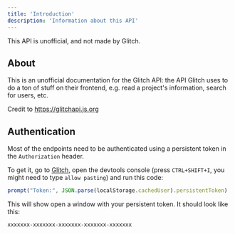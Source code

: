 ```yaml
---
title: 'Introduction'
description: 'Information about this API'
---
```


<Note>
  This API is unofficial, and not made by Glitch.
</Note>

## About

This is an unofficial documentation for the Glitch API: the API Glitch uses to do a ton of stuff on their frontend, e.g. read a project's information, search for users, etc.

Credit to https://glitchapi.js.org

## Authentication

Most of the endpoints need to be authenticated using a persistent token in the `Authorization` header.

To get it, go to [Glitch](https://glitch.com), open the devtools console (press `CTRL+SHIFT+I`, you might need to type `allow pasting`) and run this code:

```javascript
prompt("Token:", JSON.parse(localStorage.cachedUser).persistentToken)
```

This will show open a window with your persistent token. It should look like this:

```
xxxxxxx-xxxxxxx-xxxxxxx-xxxxxxx-xxxxxxx
```
